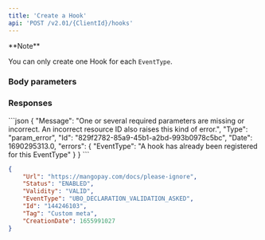 ```yaml
---
title: 'Create a Hook'  
api: 'POST /v2.01/{ClientId}/hooks'  
---
```




<Note>  
**Note** 
  
You can only create one Hook for each `EventType`.  
</Note>  

### Body parameters  

<EventType />  

<Url />  

<Tag3 />  

### Responses  

<Accordion title="200">  

<UrlResponse /> 

<Status7Response />  

<Validity1Response />  

<EventTypeResponse />  

<IdResponse />  

<Tag2Response />  

<CreationDateResponse /></Accordion>

<Accordion title="400 - Hook already exists for this EventType">
```json
{
    "Message": "One or several required parameters are missing or incorrect. An incorrect resource ID also raises this kind of error.",
    "Type": "param_error",
    "Id": "829f2782-85a9-45b1-a2bd-993b0978c5bc",
    "Date": 1690295313.0,
    "errors": {
        "EventType": "A hook has already been registered for this EventType"
    }
}  
 ```  
</Accordion>



<ResponseExample>  

```json 200  
{
    "Url": "https://mangopay.com/docs/please-ignore",
    "Status": "ENABLED",
    "Validity": "VALID",
    "EventType": "UBO_DECLARATION_VALIDATION_ASKED",
    "Id": "144246103",
    "Tag": "Custom meta",
    "CreationDate": 1655991027
}
 ```  



</ResponseExample>  

<RequestExample>  
  <RestCreateHook />
  <PhpCreateHook />
  <NodeCreateHook />
  <RubyCreateHook />
  <JavaCreateHook />
  <CreateHookPython />
</RequestExample>
